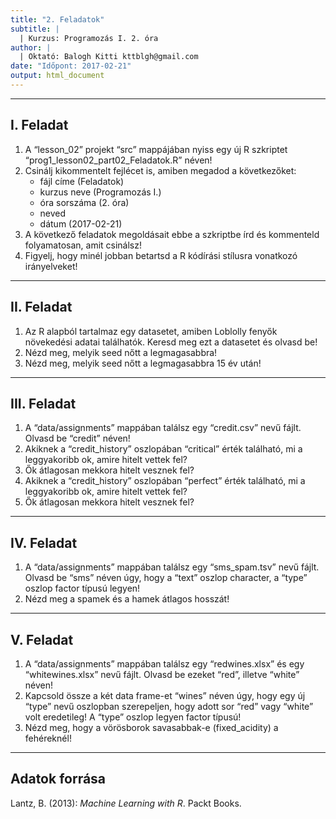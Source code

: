 ```yaml
---
title: "2. Feladatok"
subtitle: |
  | Kurzus: Programozás I. 2. óra
author: |
  | Oktató: Balogh Kitti kttblgh@gmail.com
date: "Időpont: 2017-02-21"
output: html_document
---
```


---

## I. Feladat
1. A "lesson_02" projekt "src" mappájában nyiss egy új R szkriptet "prog1_lesson02_part02_Feladatok.R" néven!
2. Csinálj kikommentelt fejlécet is, amiben megadod a következőket: 
    - fájl címe (Feladatok)
    - kurzus neve (Programozás I.)
    - óra sorszáma (2. óra)
    - neved
    - dátum (2017-02-21)
3. A következő feladatok megoldásait ebbe a szkriptbe írd és kommenteld folyamatosan, amit csinálsz!
4. Figyelj, hogy minél jobban betartsd a R kódírási stílusra vonatkozó irányelveket!

---

## II. Feladat
1. Az R alapból tartalmaz egy datasetet, amiben Loblolly fenyők növekedési adatai találhatók. Keresd meg ezt a datasetet és olvasd be!
2. Nézd meg, melyik seed nőtt a legmagasabbra!
3. Nézd meg, melyik seed nőtt a legmagasabbra 15 év után!

---

## III. Feladat
1. A "data/assignments" mappában találsz egy "credit.csv" nevű fájlt. Olvasd be "credit" néven!
2. Akiknek a "credit_history" oszlopában "critical" érték található, mi a leggyakoribb ok, amire hitelt vettek fel?
3. Ők átlagosan mekkora hitelt vesznek fel?
4. Akiknek a "credit_history" oszlopában "perfect" érték található, mi a leggyakoribb ok, amire hitelt vettek fel?
5. Ők átlagosan mekkora hitelt vesznek fel?

---

## IV. Feladat
1. A "data/assignments" mappában találsz egy "sms_spam.tsv" nevű fájlt. Olvasd be "sms" néven úgy, hogy a "text" oszlop character,
 a "type" oszlop factor típusú legyen!
2. Nézd meg a spamek és a hamek átlagos hosszát!

---

## V. Feladat
1. A "data/assignments" mappában találsz egy "redwines.xlsx" és egy "whitewines.xlsx" nevű fájlt. Olvasd be ezeket "red", illetve "white" néven!
2. Kapcsold össze a két data frame-et "wines" néven úgy, hogy egy új "type" nevű oszlopban szerepeljen, hogy adott sor "red" vagy "white" volt eredetileg! A "type" oszlop legyen factor típusú!
3. Nézd meg, hogy a vörösborok savasabbak-e (fixed_acidity) a fehéreknél!

---

## Adatok forrása
Lantz, B. (2013): *Machine Learning with R*. Packt Books.
